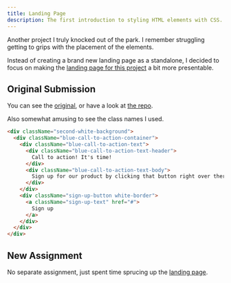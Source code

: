 ```yaml
---
title: Landing Page
description: The first introduction to styling HTML elements with CSS.
---
```


Another project I truly knocked out of the park. I remember struggling getting to grips with the placement of the elements.

Instead of creating a brand new landing page as a standalone, I decided to focus on making the [landing page for this project](/) a bit more presentable.

## Original Submission

You can see the [original](/projects/old/landing-page), or have a look at [the repo](https://github.com/SQUASHD/landing_page).

Also somewhat amusing to see the class names I used.

```html {1-4}
<div className="second-white-background">
  <div className="blue-call-to-action-container">
    <div className="blue-call-to-action-text">
      <div className="blue-call-to-action-text-header">
        Call to action! It's time!
      </div>
      <div className="blue-call-to-action-text-body">
        Sign up for our product by clicking that button right over there!
      </div>
    </div>
    <div className="sign-up-button white-border">
      <a className="sign-up-text" href="#">
        Sign up
      </a>
    </div>
  </div>
</div>
```

## New Assignment

No separate assignment, just spent time sprucing up the [landing page](/).
